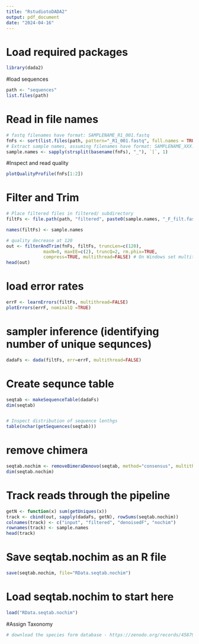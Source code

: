 ```yaml
---
title: "RstudiotoDADA2"
output: pdf_document
date: "2024-04-16"
---
```



# Load required packages
```r
library(dada2)
```
#load sequences
```r
path <- "sequences"
list.files(path)
```

# Read in file names
```r
# fastq filenames have format: SAMPLENAME_R1_001.fastq
fnFs <- sort(list.files(path, pattern="_R1_001.fastq", full.names = TRUE))
# Extract sample names, assuming filenames have format: SAMPLENAME_XXX.fastq
sample.names <- sapply(strsplit(basename(fnFs), "_"), `[`, 1)
```

#Inspect and read quality
```r
plotQualityProfile(fnFs[1:2])
```



# Filter and Trim
```r
# Place filtered files in filtered/ subdirectory
filtFs <- file.path(path, "filtered", paste0(sample.names, "_F_filt.fastq.gz"))

names(filtFs) <- sample.names

# quality decrease at 120
out <- filterAndTrim(fnFs, filtFs, truncLen=c(120),
              maxN=0, maxEE=c(2), truncQ=2, rm.phix=TRUE,
              compress=TRUE, multithread=FALSE) # On Windows set multithread=FALSE
head(out)
```
# load error rates
```r
errF <- learnErrors(filtFs, multithread=FALSE)
plotErrors(errF, nominalQ =TRUE)
```
# sampler inference (identifying number of unique sequnces)
```r
dadaFs <- dada(filtFs, err=errF, multithread=FALSE)
```

# Create sequnce table
```r
seqtab <- makeSequenceTable(dadaFs)
dim(seqtab)


# Inspect distribution of sequence lenthgs
table(nchar(getSequences(seqtab)))
```

# remove chimera
```r
seqtab.nochim <- removeBimeraDenovo(seqtab, method="consensus", multithread=TRUE, verbose=TRUE)
dim(seqtab.nochim)
```
# Track reads through the pipeline
```r
getN <- function(x) sum(getUniques(x))
track <- cbind(out, sapply(dadaFs, getN), rowSums(seqtab.nochim)) 
colnames(track) <- c("input", "filtered", "denoisedF", "nochim") 
rownames(track) <- sample.names
head(track)
```

# Save seqtab.nochim as an R file
```r
save(seqtab.nochim, file="RData.seqtab.nochim") 
```

# Load seqtab.nochim to start here
```r
load("RData.seqtab.nochim")
```

#Assign Taxonomy
```r
# download the species form database - https://zenodo.org/records/4587955
```
